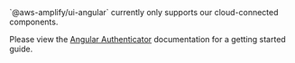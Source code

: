 
<Alert variation="info" marginBottom="1rem">
  <Text>`@aws-amplify/ui-angular` currently only supports our cloud-connected components.</Text>
</Alert>

Please view the [Angular Authenticator](/angular/components/authenticator#quick-start) documentation for a getting started guide.
